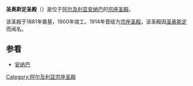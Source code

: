 '''圣奥斯定圣殿'''（{{lang|en|Basilica St Augustine}}）是位于[[阿尔及利亚|阿尔及利亚]][[安纳巴|安纳巴]]的[[宗座圣殿|宗座圣殿]]。

该圣殿于1881年奠基，1900年竣工。1914年晋级为[[宗座圣殿|宗座圣殿]]。该圣殿因[[圣奥古斯丁|圣奥斯定]]而闻名。

==参看==
*[[安纳巴|安纳巴]]

{{Religion-buil-stub}}

[[Category:阿尔及利亚宗座圣殿|Category:阿尔及利亚宗座圣殿]]